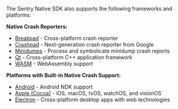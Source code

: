 <Alert title="Using a framework?">

The Sentry Native SDK also supports the following frameworks and platforms:

**Native Crash Reporters:**
- [Breakpad](/platforms/native/guides/breakpad/) - Cross-platform crash reporter
- [Crashpad](/platforms/native/guides/crashpad/) - Next-generation crash reporter from Google
- [Minidumps](/platforms/native/guides/minidumps/) - Process and symbolicate minidump crash reports
- [Qt](/platforms/native/guides/qt/) - Cross-platform C++ application framework
- [WASM](/platforms/native/guides/wasm/) - WebAssembly support

**Platforms with Built-in Native Crash Support:**
- [Android](/platforms/android/) - Android NDK support
- [Apple (Cocoa)](/platforms/apple/) - iOS, macOS, tvOS, watchOS, and visionOS
- [Electron](/platforms/javascript/guides/electron/) - Cross-platform desktop apps with web technologies

</Alert>